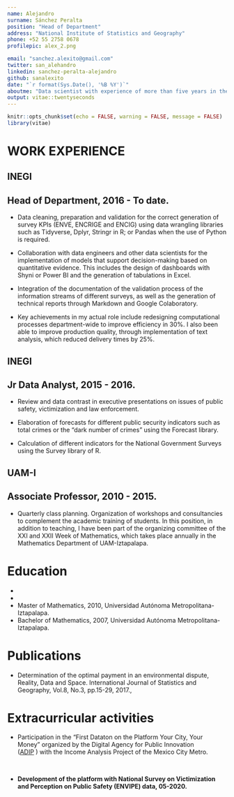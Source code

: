 ---
name: Alejandro
surname: Sánchez Peralta
position: "Head of Department"
address: "National Institute of Statistics and Geography"
phone: +52 55 2758 0678
profilepic: alex_2.png

email: "sanchez.alexito@gmail.com"
twitter: san_alehandro  
linkedin: sanchez-peralta-alejandro
github: sanalexito
date: "`r format(Sys.Date(), '%B %Y')`"
aboutme: "Data scientist with experience of more than five years in the information procesing and survey analisys for the INEGI. Among other functions, I am in charge of generating the official information at the country level of the ENVE, the ENCRIGE and the ENCIG. I have knowledge in statistics and fluency in managing, cleaning, analyzing and visualizing data using R, Python and Power BI tools. I like to address the generation of value from raw data."
output: vitae::twentyseconds
---

```{r setup, include=FALSE}
knitr::opts_chunk$set(echo = FALSE, warning = FALSE, message = FALSE)
library(vitae)
```

# WORK EXPERIENCE

## INEGI    

## Head of Department, 2016 - To date.

* Data cleaning, preparation and validation for the correct generation of survey KPIs (ENVE, ENCRIGE and ENCIG) using data wrangling libraries such as Tidyverse, Dplyr, Stringr in R; or Pandas when the use of Python is required.

* Collaboration with data engineers and other data scientists for the implementation of models that support decision-making based on quantitative evidence. This includes the design of dashboards with Shyni or Power BI and the generation of tabulations in Excel. 
 
* Integration of the documentation of the validation process of the information streams of different surveys, as well as the generation of technical reports through Markdown and Google Colaboratory.

* Key achievements in my actual role include redesigning computational processes department-wide to improve efficiency in 30%. I also been able to improve production quality, through implementation of text analysis, which reduced delivery times by 25%.
 
  
## INEGI

## Jr Data Analyst, 2015 - 2016.

* Review and data contrast in executive presentations on issues of public safety, victimization and law enforcement.

* Elaboration of forecasts for different public security indicators such as total crimes or the "dark number of crimes" using the Forecast library.

* Calculation of different indicators for the National Government Surveys using the Survey library of R.

## UAM-I

## Associate Professor, 2010 - 2015.

* Quarterly class planning. Organization of workshops and consultancies to complement the academic training of students. In this position, in addition to teaching, I have been part of the organizing committee of the XXI and XXII Week of Mathematics, which takes place annually in the Mathematics Department of UAM-Iztapalapa. 

# Education
 * [\color{mainblue}{Power BI - Data Analysis and Business Intelligence, 2022, Ûdemy (21 hours.}](https://udemy-certificate.s3.amazonaws.com/pdf/UC-024bbc1d-e043-4c42-81af-d38911aef436.pdf)
 * [\color{mainblue}{Results Based Budgeting Diplomate, 2022. SHCP (120 hours)}](https://drive.google.com/file/d/1C7xov9FNW8QIL6GXNMRNRVJNBmozsHCz/view?usp=sharing)
 * Master of Mathematics, 2010, Universidad Autónoma Metropolitana-Iztapalapa.
 * Bachelor of Mathematics, 2007, Universidad Autónoma Metropolitana-Iztapalapa.


# Publications

* [\color{mainblue}{mainblue}{Final Offer Arbitration.}](https://rde.inegi.org.mx/index.php/2017/12/18/arbitraje-oferta-final-determinacion-del-pago-optimo-en-conflicto-ambiental/) Determination of the optimal payment in an environmental dispute, Reality, Data and Space. International Journal of Statistics and Geography, Vol.8, No.3, pp.15-29, 2017.,
  

# Extracurricular activities {data-icon=images}

 * [\color{mainblue}{Transparency Innovation Contest 2021.}](https://aplicacionasp.shinyapps.io/datatonicos_app/?_ga=2.114794881.748076323.1652235506-1286185329.1634413335) <p>
Participation in the "First Dataton on the Platform Your City, Your Money" organized by the Digital Agency for Public Innovation<br /> ([ADIP](https://dataton2021.tudinero.cdmx.gob.mx/)
) with the Income Analysis Project of the Mexico City Metro.

\newpage

<b>

<b>

</br>

* [\color{mainblue}{Insecurity Perception Platform.}](https://aplicacionasp.shinyapps.io/plapim_app/?_ga=2.9462451.748076323.1652235506-1286185329.1634413335#section-inicio)
<p>Development of the platform with National Survey on Victimization and Perception on Public Safety (ENVIPE) data, 05-2020.


